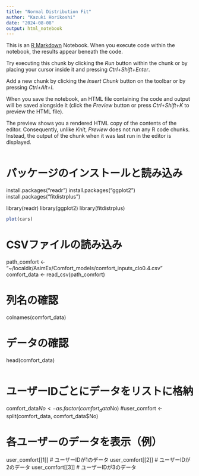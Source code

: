 ```yaml
---
title: "Normal Distribution Fit"
author: "Kazuki Horikoshi"
date: "2024-08-08"
output: html_notebook
---
```


This is an [R Markdown](http://rmarkdown.rstudio.com) Notebook. When you execute code within the notebook, the results appear beneath the code. 

Try executing this chunk by clicking the *Run* button within the chunk or by placing your cursor inside it and pressing *Ctrl+Shift+Enter*. 

Add a new chunk by clicking the *Insert Chunk* button on the toolbar or by pressing *Ctrl+Alt+I*.

When you save the notebook, an HTML file containing the code and output will be saved alongside it (click the *Preview* button or press *Ctrl+Shift+K* to preview the HTML file).

The preview shows you a rendered HTML copy of the contents of the editor. Consequently, unlike *Knit*, *Preview* does not run any R code chunks. Instead, the output of the chunk when it was last run in the editor is displayed.
```r

```
# パッケージのインストールと読み込み
install.packages("readr")
install.packages("ggplot2")
install.packages("fitdistrplus")

library(readr)
library(ggplot2)
library(fitdistrplus)
```r
plot(cars)
```
# CSVファイルの読み込み
path_comfort <- "~/localdir/AsimEx/Comfort_models/comfort_inputs_clo0.4.csv"
comfort_data <- read_csv(path_comfort)

# 列名の確認
colnames(comfort_data)

# データの確認
head(comfort_data)
```r

```
# ユーザーIDごとにデータをリストに格納
comfort_data$No <- as.factor(comfort_data$No) 
#user_comfort <- split(comfort_data, comfort_data$No)

# 各ユーザーのデータを表示（例）
user_comfort[[1]]  # ユーザーIDが1のデータ
user_comfort[[2]]  # ユーザーIDが2のデータ
user_comfort[[3]]  # ユーザーIDが3のデータ

